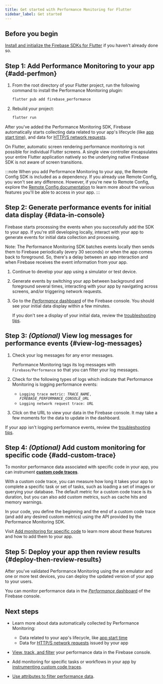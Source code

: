 ```yaml
---
title: Get started with Performance Monitoring for Flutter
sidebar_label: Get started
---
```


## Before you begin

[Install and initialize the Firebase SDKs for Flutter](../overview) if you
haven't already done so.

## **Step 1**: Add Performance Monitoring to your app {#add-perfmon}

1.  From the root directory of your Flutter project, run the following
    command to install the Performance Monitoring plugin:

    ```bash
    flutter pub add firebase_performance
    ```

1.  Rebuild your project:

    ```bash
    flutter run
    ```

After you've added the Performance Monitoring SDK, Firebase automatically starts collecting
data related to your app's lifecycle (like
[app start time](https://firebase.google.com/docs/perf-mon/app-start-foreground-background-traces)), and
data for [HTTP/S network requests](https://firebase.google.com./docs/perf-mon/network-traces).

On Flutter, automatic screen rendering performance monitoring is not possible
for individual Flutter screens. A single view controller encapsulates your
entire Flutter application natively so the underlying native Firebase SDK is
not aware of screen transitions.

:::note
When you add Performance Monitoring to your app, the Remote Config SDK is
included as a dependency. If you already use Remote Config, you won't see
any difference. However, if you're new to Remote Config, explore the
[Remote Config documentation](/docs/remote-config/overview) to learn more
about the various features you'll be able to access in your app.
:::

## **Step 2**: Generate performance events for initial data display {#data-in-console}

Firebase starts processing the events when you successfully add the SDK to your
app. If you're still developing locally, interact with your app to generate
events for initial data collection and processing.

Note: The Performance Monitoring SDK batches events locally then sends them to Firebase
periodically (every 30 seconds) or when the app comes back to foreground. So,
there's a delay between an app interaction and when Firebase receives the event
information from your app.

1.  Continue to develop your app using a simulator or test device.

1.  Generate events by switching your app between background and foreground
    several times, interacting with your app by navigating across screens,
    and/or triggering network requests.

1.  Go to the [_Performance_ dashboard](//console.firebase.google.com/project/_/performance)
    of the Firebase console. You should see your initial data display within
    a few minutes.

    If you don't see a display of your initial data, review the [troubleshooting
    tips](https://firebase.google.com/docs/perf-mon/troubleshooting?platform=ios#sdk-detected-no-data).


## **Step 3**: _(Optional)_ View log messages for performance events {#view-log-messages}

1.  Check your log messages for any error messages.

    Performance Monitoring tags its log messages with `Firebase/Performance` so that you
    can filter your log messages.

1.  Check for the following types of logs which indicate that Performance Monitoring is
    logging performance events:

      * <code>Logging trace metric: <var>TRACE_NAME</var>, <var>FIREBASE_PERFORMANCE_CONSOLE_URL</var></code>
      * <code>Logging network request trace: <var>URL</var></code>

1. Click on the URL to view your data in the Firebase console. It may take a few
   moments for the data to update in the dashboard.

If your app isn't logging performance events, review the [troubleshooting
tips](https://firebase.google.com/docs/perf-mon/troubleshooting?platform=ios#app-not-logging-events).

## **Step 4**: _(Optional)_ Add custom monitoring for specific code {#add-custom-trace}

To monitor performance data associated with specific code in your app, you can
instrument [**custom code traces**](custom-code-traces).

With a custom code trace, you can measure how long it takes your app to complete
a specific task or set of tasks, such as loading a set of images or querying
your database. The default metric for a custom code trace is its duration, but
you can also add custom metrics, such as cache hits and memory warnings.

In your code, you define the beginning and the end of a custom code trace (and
add any desired custom metrics) using the API provided by the Performance Monitoring SDK.

Visit [Add monitoring for specific code](/docs/perf-mon/custom-code-traces)
to learn more about these features and how to add them to your app.

## **Step 5**: Deploy your app then review results {#deploy-then-review-results}

After you've validated Performance Monitoring using the an emulator and one or more
test devices, you can deploy the updated version of your app to your users.

You can monitor performance data in the
[_Performance_ dashboard](//console.firebase.google.com/project/_/performance)
of the Firebase console.


## Next steps

* Learn more about data automatically collected by Performance Monitoring:

  * Data related to your app's lifecycle, like
    [app start time](https://firebase.google.com/docs/perf-mon/app-start-foreground-background-traces)
  * Data for [HTTP/S network requests](https://firebase.google.com/docs/perf-mon/network-traces) issued
    by your app

* [View, track, and filter](https://firebase.google.com/docs/perf-mon/console) your
  performance data in the Firebase console.

* Add monitoring for specific tasks or workflows in your app by
  [instrumenting custom code traces](custom-code-traces).

* [Use attributes to filter performance data](https://firebase.google.com/docs/perf-mon/attributes).
